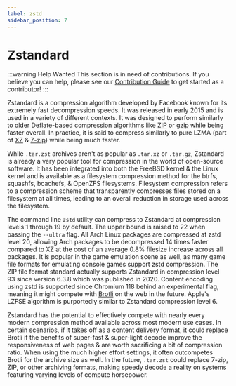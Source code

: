 ```yaml
---
label: zstd
sidebar_position: 7
---
```


# Zstandard

:::warning Help Wanted
This section is in need of contributions. If you believe you can help, please see our [Contribution Guide](../contribution-guide.mdx) to get started as a contributor!
:::

Zstandard is a compression algorithm developed by Facebook known for its extremely fast decompression speeds. It was released in early 2015 and is used in a variety of different contexts. It was designed to perform similarly to older Deflate-based compression algorithms like [ZIP](../data/zip.mdx) or [gzip](../data/gzip.mdx) while being faster overall. In practice, it is said to compress similarly to pure LZMA (part of [XZ](../data/xz.mdx) & [7-zip](../data/7z.mdx)) while being much faster.

While `.tar.zst` archives aren't as popular as `.tar.xz` or `.tar.gz`, Zstandard is already a very popular tool for compression in the world of open-source software. It has been integrated into both the FreeBSD kernel & the Linux kernel and is available as a filesystem compression method for the btrfs, squashfs, bcachefs, & OpenZFS filesystems. Filesystem compression refers to a compression scheme that transparently compresses files stored on a filesystem at all times, leading to an overall reduction in storage used across the filesystem.

The command line `zstd` utility can compress to Zstandard at compression levels 1 through 19 by default. The upper bound is raised to 22 when passing the `--ultra` flag. All Arch Linux packages are compressed at zstd level 20, allowing Arch packages to be decompressed 14 times faster compared to XZ at the cost of an average 0.8% filesize increase across all packages. It is popular in the game emulation scene as well, as many game file formats for emulating console games support zstd compression. The ZIP file format standard actually supports Zstandard in compression level 93 since version 6.3.8 which was published in 2020. Content encoding using zstd is supported since Chromium 118 behind an experimental flag, meaning it might compete with [Brotli](./brotli.mdx) on the web in the future. Apple's LZFSE algorithm is purportedly similar to Zstandard compression level 6.

Zstandard has the potential to effectively compete with nearly every modern compression method available across most modern use cases. In certain scenarios, if it takes off as a content delivery format, it could replace Brotli if the benefits of super-fast & super-light decode improve the responsiveness of web pages & are worth sacrificing a bit of compression ratio. When using the much higher effort settings, it often outcompetes Brotli for the archive size as well. In the future, `.tar.zst` could replace 7-zip, ZIP, or other archiving formats, making speedy decode a reality on systems featuring varying levels of compute horsepower.